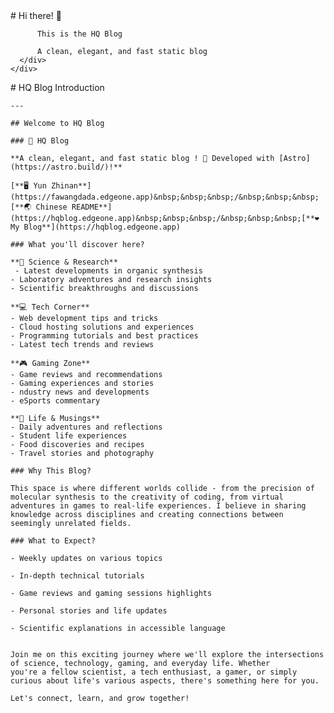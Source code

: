 
<BaseLayout title="Home">
  <BaseCard title="Home">
    <div class="flex">
      <div class="p-6">
          # Hi there! 👋

          This is the HQ Blog

          A clean, elegant, and fast static blog
      </div>
    </div>

  </BaseCard>

  <BaseCard title="Home" image="/index.webp">
    # HQ Blog Introduction

    ---

    ## Welcome to HQ Blog 

    ### 🧊 HQ Blog

    **A clean, elegant, and fast static blog ! 🚀 Developed with [Astro](https://astro.build/)!**

    [**🖥️ Yun Zhinan**](https://fawangdada.edgeone.app)&nbsp;&nbsp;&nbsp;/&nbsp;&nbsp;&nbsp;[**🌏 Chinese README**](https://hqblog.edgeone.app)&nbsp;&nbsp;&nbsp;/&nbsp;&nbsp;&nbsp;[**❤️ My Blog**](https://hqblog.edgeone.app)

    ### What you'll discover here?

    **🧪 Science & Research**
     - Latest developments in organic synthesis
    - Laboratory adventures and research insights
    - Scientific breakthroughs and discussions

    **💻 Tech Corner**
    - Web development tips and tricks
    - Cloud hosting solutions and experiences
    - Programming tutorials and best practices
    - Latest tech trends and reviews

    **🎮 Gaming Zone**
    - Game reviews and recommendations
    - Gaming experiences and stories
    - ndustry news and developments
    - eSports commentary

    **📝 Life & Musings**
    - Daily adventures and reflections
    - Student life experiences
    - Food discoveries and recipes
    - Travel stories and photography

    ### Why This Blog?

    This space is where different worlds collide - from the precision of molecular synthesis to the creativity of coding, from virtual 
    adventures in games to real-life experiences. I believe in sharing knowledge across disciplines and creating connections between 
    seemingly unrelated fields.

    ### What to Expect?

    - Weekly updates on various topics

    - In-depth technical tutorials

    - Game reviews and gaming sessions highlights

    - Personal stories and life updates

    - Scientific explanations in accessible language


    Join me on this exciting journey where we'll explore the intersections of science, technology, gaming, and everyday life. Whether 
    you're a fellow scientist, a tech enthusiast, a gamer, or simply curious about life's various aspects, there's something here for you.

    Let's connect, learn, and grow together!


  </BaseCard>
</BaseLayout>
